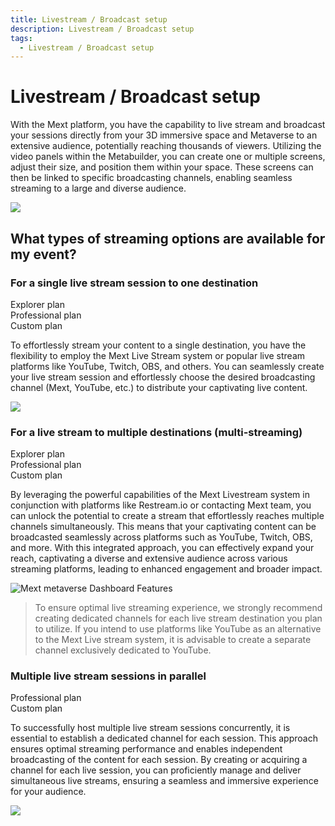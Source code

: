 ```yaml
---
title: Livestream / Broadcast setup
description: Livestream / Broadcast setup
tags:
  - Livestream / Broadcast setup
---
```


# **Livestream / Broadcast setup**

With the Mext platform, you have the capability to live stream and broadcast your sessions directly from your 3D immersive space and Metaverse to an extensive audience, potentially reaching thousands of viewers. Utilizing the video panels within the Metabuilder, you can create one or multiple screens, adjust their size, and position them within your space.
These screens can then be linked to specific broadcasting channels, enabling seamless streaming to a large and diverse audience.

![](/img/Marvaimages/documentationlivestream.jpg)

## What types of streaming options are available for my event?

### For a single live stream session to one destination

<div class="flex-row">
  <div class="plan">Explorer plan</div>
  <div class="plan">Professional plan</div>
  <div class="plan">Custom plan</div>
</div>

To effortlessly stream your content to a single destination, you have the flexibility to employ the Mext Live Stream system or
popular live stream platforms like YouTube, Twitch, OBS, and others. You can seamlessly create your live stream session and effortlessly choose the desired broadcasting channel (Mext, YouTube, etc.) to distribute your captivating live content.

![](/img/Marvaimages/Image1-removebg-preview.png)

### For a live stream to multiple destinations (multi-streaming)

<div class="flex-row">
  <div class="plan">Explorer plan</div>
  <div class="plan">Professional plan</div>
  <div class="plan">Custom plan</div>
</div>

By leveraging the powerful capabilities of the Mext Livestream system in conjunction with platforms like Restream.io or contacting Mext team, you can unlock the potential to create a stream that effortlessly reaches multiple channels simultaneously. This means that your captivating content can be broadcasted seamlessly across platforms such as YouTube, Twitch, OBS, and more. With this integrated approach, you can effectively expand your reach, captivating a diverse and extensive audience across various streaming platforms, leading to enhanced engagement and broader impact.

![Mext metaverse Dashboard Features](/img/metaverse/multi-stream.jpg)

> To ensure optimal live streaming experience, we strongly recommend creating dedicated channels for each live stream destination you plan to utilize. If you intend to use platforms like YouTube as an alternative to the Mext Live stream system, it is advisable to create a separate channel exclusively dedicated to YouTube.

### Multiple live stream sessions in parallel

<div class="flex-row">
  <div class="plan">Professional plan</div>
  <div class="plan">Custom plan</div>
</div>

To successfully host multiple live stream sessions concurrently, it is essential to establish a dedicated channel for each session. This approach ensures optimal streaming performance and enables independent broadcasting of the content for each session. By creating or acquiring a channel for each live session, you can proficiently manage and deliver simultaneous live streams, ensuring a seamless and immersive experience for your audience.

![](/img/Marvaimages/Image3-removebg-preview.png)
